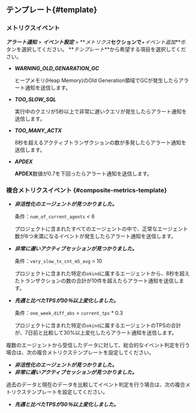 ## テンプレート{#template}

### メトリクスイベント

**_アラート通知_** > **_イベント設定_** > **_メトリクス_**セクションで**_+イベント追加_**ボタンを選択してください。 **_テンプレート_**から希望する項目を選択してください。

-   **_WARNING_OLD_GENARATION_GC_**

    ヒープメモリ(Heap Memory)のOld Generation領域でGCが発生したらアラート通知を送信します。

-   **_TOO_SLOW_SQL_**

    実行中のクエリが5秒以上で非常に遅いクエリが発生したらアラート通知を送信します。

-   **_TOO_MANY_ACTX_**

    8秒を超えるアクティブトランザクションの数が多発したらアラート通知を送信します。

-   **_APDEX_**

    **APDEX**数値が0.7を下回ったらアラート通知を送信します。

### 複合メトリクスイベント {#composite-metrics-template}

-   **_非活性化のエージェントが見つかりました。_**

    条件：`num_of_current_agents` \< 6

    プロジェクトに含まれたすべてのエージェントの中で、正常なエージェント数が6つ未満になるイベントが発生したらアラート通知を送信します。

-   **_非常に遅いアクティブセッションが見つかりました。_**

    条件：`very_slow_tx_cnt_m5_avg` > 10

    プロジェクトに含まれた特定の`okind`に属するエージェントから、8秒を超えたトランザクションの数の合計が10件を超えたらアラート通知を送信します。

-   **_先週と比べたTPSが30％以上変化しました。_**

    条件：`one_week_diff_abs` > `current_tps` \* 0.3

    プロジェクトに含まれた特定の`okind`に属するエージェントのTPSの合計が、7日前と比較して30%以上変化したらアラート通知を送信します。

複数のエージェントから受信したデータに対して、総合的なイベント判定を行う場合は、次の複合メトリクステンプレートを設定してください。

-   **_非活性化のエージェントが見つかりました。_**
-   **_非常に遅いアクティブセッションが見つかりました。_**

過去のデータと現在のデータを比較してイベント判定を行う場合は、次の複合メトリクステンプレートを設定してください。

-   **_先週と比べたTPSが30％以上変化しました。_**
